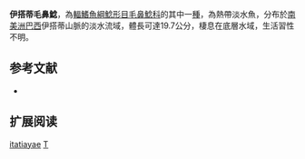 {{Speciesbox
| name = 伊搭蒂毛鼻鯰
| image = 
| image_width = 
| status = NE
| status_system = IUCN3.1
| genus = Trichomycterus
| species = itatiayae
| authority = [[Miranda_Ribeiro|Miranda Ribeiro]], 1906
| synonyms = *''Trichomycterus brasiliensis itatiayae'', Miranda Ribeiro, 1906
}}

'''伊搭蒂毛鼻鯰'''，為[[輻鰭魚綱|輻鰭魚綱]][[鯰形目|鯰形目]][[毛鼻鯰科|毛鼻鯰科]]的其中一[[種|種]]，為熱帶淡水魚，分布於[[南美洲|南美洲]][[巴西|巴西]]伊搭蒂山脈的淡水流域，體長可達19.7公分，棲息在底層水域，生活習性不明。

== 参考文献 ==
*{{FishBase_species|genus=Trichomycterus|species|itatiayae|year=2014|month=11}}

== 扩展阅读 ==
{{refbegin}}
{{wikispecies-inline|Trichomycterus itatiayae|伊搭蒂毛鼻鯰}}
{{refend}}
{{Taxonbar|from=Q6418559}}

[[Category:毛鼻鯰属|itatiayae]]
[[Category:1906年描述的魚類|T]]

{{鯰形目小作品}}